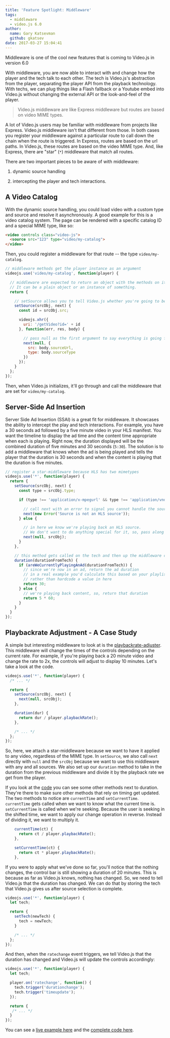 ```yaml
---
title: 'Feature Spotlight: Middleware'
tags:
  - middleware
  - video.js 6.0
author:
  name: Gary Katsevman
  github: gkatsev
date: 2017-03-27 15:04:41
---
```


Middleware is one of the cool new features that is coming to Video.js in version 6.0

With middleware, you are now able to interact with and change how the player and the tech talk to each other. The tech is Video.js's abstraction from the player, separating the player API from the playback technology. With techs, we can plug things like a Flash fallback or a Youtube embed into Video.js without changing the external API or the look-and-feel of the player.

> Video.js middleware are like Express middleware but routes are based on video MIME types.

A lot of Video.js users may be familiar with middleware from projects like Express. Video.js middleware isn't that different from those. In both cases you register your middleware against a particular route to call down the chain when the route is triggered. In Express, routes are based on the url paths. In Video.js, these routes are based on the video MIME type. And, like Express, there are "star" (`*`) middleware that match all routes.

There are two important pieces to be aware of with middleware:

1. dynamic source handling

2. intercepting the player and tech interactions.

## A Video Catalog

With the dynamic source handling, you could load video with a custom type and source and resolve it asynchronously. A good example for this is a video catalog system. The page can be rendered with a specific catalog ID and a special MIME type, like so:
```html
<video controls class="video-js">
  <source src="123" type="video/my-catalog">
</video>
```
Then, you could register a middleware for that route -- the type `video/my-catalog`.
```js
// middleware methods get the player instance as an argument
videojs.use('video/my-catalog', function(player) {

  // middleware are expected to return an object with the methods on it.
  // It can be a plain object or an instance of something.
  return {

    // setSource allows you to tell Video.js whether you're going to be handling the source or not
    setSource(srcObj, next) {
      const id = srcObj.src;

      videojs.xhr({
        uri: '/getVideo?id=' + id
      }, function(err, res, body) {

        // pass null as the first argument to say everything is going fine and we can handle it.
        next(null, {
          src: body.sourceUrl,
          type: body.sourceType
        })
      });
    }
  };
});
```
Then, when Video.js initializes, it'll go through and call the middleware that are set for `video/my-catalog`.

## Server-Side Ad Insertion

Server Side Ad Insertion (SSAI) is a great fit for middleware. It showcases the ability to intercept the play and tech interactions. For example, you have a 30 seconds ad followed by a five minute video in your HLS manifest. You want the timeline to display the ad time and the content time appropriate when each is playing. Right now, the duration displayed will be the combined duration of five minutes and 30 seconds (`5:30`). The solution is to add a middleware that knows when the ad is being played and tells the player that the duration is 30 seconds and when the content is playing that the duration is five minutes.
```js
// register a star-middleware because HLS has two mimetypes
videojs.use('*', function(player) {
  return {
    setSource(srcObj, next) {
      const type = srcObj.type;

      if (type !== 'application/x-mpegurl' && type !== 'application/vnd.apple.mpegurl') {

        // call next with an error to signal you cannot handle the source
        next(new Error('Source is not an HLS source'));
      } else {

        // in here we know we're playing back an HLS source.
        // We don't want to do anything special for it, so, pass along the source along with a null.
        next(null, srcObj);
      }
    },

    // this method gets called on the tech and then up the middleware chain providing the values as you go along
    duration(durationFromTech) {
      if (areWeCurrentlyPlayingAnAd(durationFromTech)) {
        // since we're now in an ad, return the ad duration
        // in a real example you'd calculate this based on your playlist
        // rather than hardcode a value in here
        return 30;
      } else {
        // we're playing back content, so, return that duration
        return 5 * 60;
      }
    }
  }
});
```

## Playbackrate Adjustment - A Case Study

A simple but interesting middleware to look at is the [playbackrate-adjuster][pra]. This middleware will change the times of the controls depending on the current rate. For example, if you're playing back a 20 minute video and change the rate to 2x, the controls will adjust to display 10 minutes. Let's take a look at the code.
```js
videojs.use('*', function(player) {
  /* ... */

  return {
    setSource(srcObj, next) {
      next(null, srcObj);
    },

    duration(dur) {
      return dur / player.playbackRate();
    },

    /* ... */
  };
});
```
So, here, we attach a star-middleware because we want to have it applied to any video, regardless of the MIME type. In `setSource`, we also call `next` directly with `null` and the `srcObj` because we want to use this middleware with any and all sources. We also set up our `duration` method to take in the duration from the previous middleware and divide it by the playback rate we get from the player.

If you look at the [code][] you can see some other methods next to duration. They're there to make sure other methods that rely on timing get updated. The two methods to notice are `currentTime` and `setCurrentTime`. `currentTime` gets called when we want to know what the current time is. `setCurrentTime` is called when we're seeking. Because the user is seeking in the shifted time, we want to apply our change operation in reverse. Instead of dividing it, we want to multiply it.
```js
    currentTime(ct) {
      return ct / player.playbackRate();
    },

    setCurrentTime(ct) {
      return ct * player.playbackRate();
    },
```

If you were to apply what we've done so far, you'll notice that the nothing changes, the control bar is still showing a duration of 20 minutes. This is because as far as Video.js knows, nothing has changed. So, we need to tell Video.js that the duration has changed. We can do that by storing the tech that Video.js gives us after source selection is complete.
```js
videojs.use('*', function(player) {
  let tech;

  return {
    setTech(newTech) {
      tech = newTech;
    }

    /* ... */
  };
});
```

And then, when the `ratechange` event triggers, we tell Video.js that the duration has changed and Video.js will update the controls accordingly:
```js
videojs.use('*', function(player) {
  let tech;

  player.on('ratechange', function() {
    tech.trigger('durationchange');
    tech.trigger('timeupdate');
  });

  return {
   /* ... */
  }
});
```

You can see a [live example here][live] and the [complete code here][code].

[pra]: https://github.com/videojs/videojs-playbackrate-adjuster
[live]: https://videojs.github.io/videojs-playbackrate-adjuster/
[code]: https://github.com/videojs/videojs-playbackrate-adjuster/blob/master/src/js/index.js
